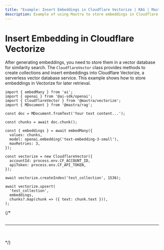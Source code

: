 ```yaml
---
title: "Example: Insert Embeddings in Cloudflare Vectorize | RAG | Mastra Docs"
description: Example of using Mastra to store embeddings in Cloudflare Vectorize for similarity search.
---
```



# Insert Embedding in Cloudflare Vectorize

After generating embeddings, you need to store them in a vector database for similarity search. The `CloudflareVector` class provides methods to create collections and insert embeddings into Cloudflare Vectorize, a serverless vector database service. This example shows how to store embeddings in Vectorize for later retrieval.

```tsx copy
import { embedMany } from 'ai';
import { openai } from '@ai-sdk/openai';
import { CloudflareVector } from '@mastra/vectorize';
import { MDocument } from '@mastra/rag';

const doc = MDocument.fromText('Your text content...');

const chunks = await doc.chunk();

const { embeddings } = await embedMany({
  values: chunks,
  model: openai.embedding('text-embedding-3-small'),
  maxRetries: 3,
});

const vectorize = new CloudflareVector({
  accountId: process.env.CF_ACCOUNT_ID,
  apiToken: process.env.CF_API_TOKEN,
});

await vectorize.createIndex('test_collection', 1536);

await vectorize.upsert(
  'test_collection',
  embeddings,
  chunks?.map(chunk => ({ text: chunk.text })),
);
```
{/* 
<br />
<br />
<hr className="dark:border-[#404040] border-gray-300" />
<br />
<br />
<GithubLink link={'https://github.com/mastra-ai/mastra/blob/main/examples/basics/rag/insert-embedding-in-vectorize'} /> */}
